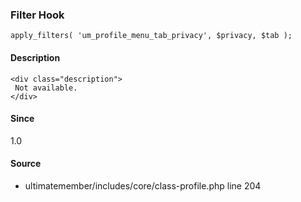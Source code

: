 
### Filter Hook    
    
```
apply_filters( 'um_profile_menu_tab_privacy', $privacy, $tab );
```

#### Description
    <div class="description">
     Not available.
    </div>

#### Since
<div class="description">
1.0
</div>

#### Source
  - <Link href="/developer/files/includes-core-class-profile#source-view.204">ultimatemember/includes/core/class-profile.php</Link> <Link href="/developer/files/includes-core-class-profile#source-view.204">line 204</Link>

